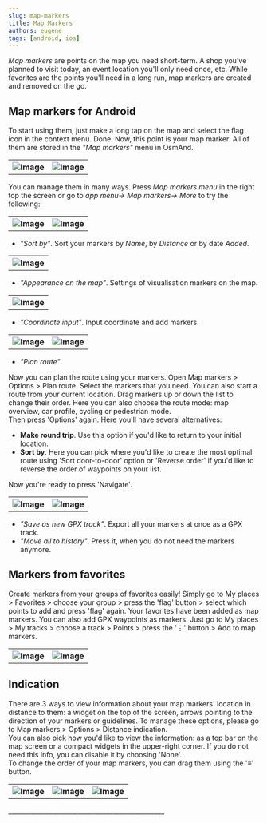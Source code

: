 ```yaml
---
slug: map-markers
title: Map Markers
authors: eugene
tags: [android, ios]
---
```


*Map markers* are points on the map you need short-term. A shop you've planned to visit today, an event location you'll only need once, etc. While favorites are the points you'll need in a long run, map markers are created and removed on the go.

<!--truncate-->
 
## Map markers for Android
To start using them, just make a long tap on the map and select the flag icon in the context menu. Done. Now, this point is your map marker. All of them are stored in the *"Map markers"* menu in OsmAnd.  

<table class="blogimage">
  <tr>
    <th><img src={require('./mm1.jpg').default} alt="Image"/></th>
    <th><img src={require('./mm2.jpg').default} alt="Image"/></th>
        </tr>
</table> 

You can manage them in many ways. Press *Map markers menu* in the right top the screen or go to *app menu-> Map markers-> More* to try the following:  

<table class="blogimage">
  <tr>
    <th><img src={require('./mm3.jpg').default} alt="Image"/></th>
    <th><img src={require('./mm4.jpg').default} alt="Image"/></th>
        </tr>
</table> 

- *"Sort by"*. Sort your markers by *Name*, by *Distance* or by date *Added*.

<table class="blogimage">
  <tr>
    <th><img src={require('./mm5.jpg').default} alt="Image"/></th>
        </tr>
</table> 

- *"Appearance on the map"*. Settings of visualisation markers on the map.

<table class="blogimage">
  <tr>
    <th><img src={require('./mm6.jpg').default} alt="Image"/></th>
        </tr>
</table> 

- *"Coordinate input"*. Input coordinate and add markers.

<table class="blogimage">
  <tr>
    <th><img src={require('./mm7.jpg').default} alt="Image"/></th>
    <th><img src={require('./mm8.jpg').default} alt="Image"/></th>
        </tr>
</table> 

- *"Plan route"*.

Now you can plan the route using your markers. Open Map markers > Options > Plan route. Select the markers that you need. You can also start a route from your current location. Drag markers up or down the list to change their order. Here you can also choose the route mode: map overview, car profile, cycling or pedestrian mode.  
Then press 'Options' again. Here you'll have several alternatives:   

- **Make round trip**. Use this option if you'd like to return to your initial location.
- **Sort by**. Here you can pick where you'd like to create the most optimal route using 'Sort door-to-door' option or 'Reverse order' if you'd like to reverse the order of waypoints on your list.

Now you're ready to press 'Navigate'.  

<table class="blogimage">
  <tr>
    <th><img src={require('./plan_route_1.jpg').default} alt="Image"/></th>
    <th><img src={require('./plan_route_2.jpg').default} alt="Image"/></th>
        </tr>
</table> 

- *"Save as new GPX track"*. Export all your markers at once as a GPX track.
- *"Move all to history"*. Press it, when you do not need the markers anymore.

## Markers from favorites  
Create markers from your groups of favorites easily! Simply go to My places > Favorites > choose your group > press the 'flag' button > select which points to add and press 'flag' again.  Your favorites have been added as map markers. You can also add GPX waypoints as markers. Just go to My places > My tracks > choose a track > Points > press the '⋮' button > Add to map markers.  

<table class="blogimage">
  <tr>
    <th><img src={require('./markers-f-1.jpg').default} alt="Image"/></th>
    <th><img src={require('./markers-f-2.jpg').default} alt="Image"/></th>
        </tr>
</table> 

## Indication  
There are 3 ways to view information about your map markers' location in distance to them: a widget on the top of the screen, arrows pointing to the direction of your markers or guidelines.
To manage these options, please go to Map markers > Options > Distance indication.  
You can also pick how you'd like to view the information: as a top bar on the map screen or a compact widgets in the upper-right corner. If you do not need this info, you can disable it by choosing 'None'.  
To change the order of your map markers, you can drag them using the '≡' button.  

<table class="blogimage">
  <tr>
    <th><img src={require('./indic_1.jpg').default} alt="Image"/></th>
    <th><img src={require('./indic_2.jpg').default} alt="Image"/></th>
    <th><img src={require('./indic_3.jpg').default} alt="Image"/></th>
    </tr>
</table> 
_________________________________________________

<LinksTelegram/>
<AndroidStore/>